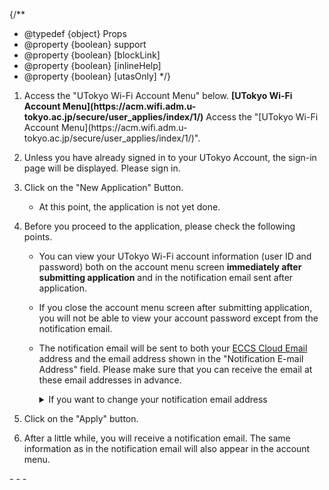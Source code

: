 
{/**
  * @typedef {object} Props
  * @property {boolean} support
  * @property {boolean} [blockLink]
  * @property {boolean} [inlineHelp]
  * @property {boolean} [utasOnly]
  */}


1. <If cond={props.blockLink}>
     Access the "UTokyo Wi-Fi Account Menu" below.
     <b class="box center">[UTokyo Wi-Fi Account Menu](https://acm.wifi.adm.u-tokyo.ac.jp/secure/user_applies/index/1/)</b>
     <Fragment slot="else">
       Access the "[UTokyo Wi-Fi Account Menu](https://acm.wifi.adm.u-tokyo.ac.jp/secure/user_applies/index/1/)".
     </Fragment>
   </If>
1. Unless you have already signed in to your UTokyo Account, the sign-in page will be displayed. Please sign in.
   <If cond={props.inlineHelp}>
    <ApplyHelpMFA type="details" />
    <ApplyHelpJouhouSecurity type="details" /> 
   </If>

1. Click on the "New Application" Button.
   - At this point, the application is not yet done.
1. Before you proceed to the application, please check the following points.
   - You can view your UTokyo Wi-Fi account information (user ID and password) both on the account menu screen **immediately after submitting application** and in the notification email sent after application.
   - If you close the account menu screen after submitting application, you will not be able to view your account password except from the notification email.
   - The notification email will be sent to both your [ECCS Cloud Email](/en/google/) address and the email address shown in the "Notification E-mail Address" field. Please make sure that you can receive the email at these email addresses in advance.
     <details>
        <summary>If you want to change your notification email address</summary>
        <If cond={props.utasOnly}>
          In order to change the email address to which the notification email is sent, log in to [UTAS](https://utas.adm.u-tokyo.ac.jp/campusweb/campusportal.do) and set "E-MAIL 1" in the "Student Information" menu (note that the "E-MAIL 2" address cannot be used as the UTokyo Wi-Fi email address).
          <Fragment slot="else">
            Follow the instructions below to change the email address to which the notification email is sent.
  
            - For students <small>including accounts that are both students and faculty and staff members</small>: Log in to [UTAS](https://utas.adm.u-tokyo.ac.jp/campusweb/campusportal.do) and set "E-MAIL 1" in the "Student Information" menu (note that the "E-MAIL 2" address cannot be used as the UTokyo Wi-Fi email address).
            - For faculty and staff members <small>excluding accounts that are both students and faculty and staff members</small>: Log in to [the Personnel Information MyWeb](https://univtokyo.sharepoint.com/sites/utokyoportal/wiki/d/Personal_information_and_ID_card.aspx) and set your "学内メールアドレス" (Campus Email Address) field in the "パーソナルメニュー" (Personal Menu). * The email address for this purpose must end with `u-tokyo.ac.jp`
          </Fragment>
        </If>
          Please note that it will take some time for the change to take effect, so please apply for an account after a day you registered your email.
      </details>
      <If cond={props.inlineHelp}>
        <ApplyHelpEmail type="details" />
      </If>
1. Click on the "Apply" button.
1. After a little while, you will receive a notification email. The same information as in the notification email will also appear in the account menu.

<If cond={props.inlineHelp}>
  <Support lang="en" show={props.support} />
  <Help lang="en" support={props.support} slot="else">
    - <ApplyHelpMFA type="default" />
    - <ApplyHelpJouhouSecurity type="default" />
    - <ApplyHelpEmail type="default" />
  </Help>
</If>
